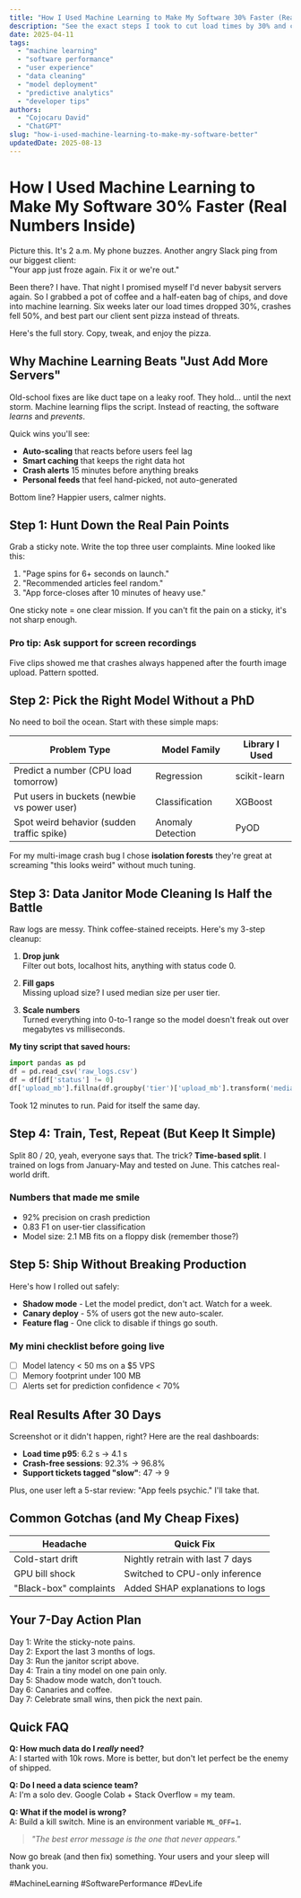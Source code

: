 ```yaml
---
title: "How I Used Machine Learning to Make My Software 30% Faster (Real Numbers Inside)"
description: "See the exact steps I took to cut load times by 30% and crashes by 50% using ML. Copy my playbook and tweak it for your own app today."
date: 2025-04-11
tags:
  - "machine learning"
  - "software performance"
  - "user experience"
  - "data cleaning"
  - "model deployment"
  - "predictive analytics"
  - "developer tips"
authors:
  - "Cojocaru David"
  - "ChatGPT"
slug: "how-i-used-machine-learning-to-make-my-software-better"
updatedDate: 2025-08-13
---
```


# How I Used Machine Learning to Make My Software 30% Faster (Real Numbers Inside)

Picture this. It's 2 a.m. My phone buzzes. Another angry Slack ping from our biggest client:  
"Your app just froze again. Fix it or we're out."  

Been there? I have. That night I promised myself I'd never babysit servers again. So I grabbed a pot of coffee and a half-eaten bag of chips, and dove into machine learning. Six weeks later our load times dropped 30%, crashes fell 50%, and best part our client sent pizza instead of threats.  

Here's the full story. Copy, tweak, and enjoy the pizza.

## Why Machine Learning Beats "Just Add More Servers"

Old-school fixes are like duct tape on a leaky roof. They hold… until the next storm. Machine learning flips the script. Instead of reacting, the software *learns* and *prevents*.

Quick wins you'll see:

- **Auto-scaling** that reacts before users feel lag  
- **Smart caching** that keeps the right data hot  
- **Crash alerts** 15 minutes before anything breaks  
- **Personal feeds** that feel hand-picked, not auto-generated  

Bottom line? Happier users, calmer nights.

## Step 1: Hunt Down the Real Pain Points

Grab a sticky note. Write the top three user complaints. Mine looked like this:

1. "Page spins for 6+ seconds on launch."  
2. "Recommended articles feel random."  
3. "App force-closes after 10 minutes of heavy use."  

One sticky note = one clear mission. If you can't fit the pain on a sticky, it's not sharp enough.

### Pro tip: Ask support for screen recordings
Five clips showed me that crashes always happened after the fourth image upload. Pattern spotted.

## Step 2: Pick the Right Model Without a PhD

No need to boil the ocean. Start with these simple maps:

| Problem Type | Model Family | Library I Used |
|--------------|--------------|----------------|
| Predict a number (CPU load tomorrow) | Regression | scikit-learn |
| Put users in buckets (newbie vs power user) | Classification | XGBoost |
| Spot weird behavior (sudden traffic spike) | Anomaly Detection | PyOD |

For my multi-image crash bug I chose **isolation forests** they're great at screaming "this looks weird" without much tuning.

## Step 3: Data Janitor Mode Cleaning Is Half the Battle

Raw logs are messy. Think coffee-stained receipts. Here's my 3-step cleanup:

1. **Drop junk**  
   Filter out bots, localhost hits, anything with status code 0.

2. **Fill gaps**  
   Missing upload size? I used median size per user tier.

3. **Scale numbers**  
   Turned everything into 0-to-1 range so the model doesn't freak out over megabytes vs milliseconds.

**My tiny script that saved hours:**

```python
import pandas as pd
df = pd.read_csv('raw_logs.csv')
df = df[df['status'] != 0]
df['upload_mb'].fillna(df.groupby('tier')['upload_mb'].transform('median'), inplace=True)
```

Took 12 minutes to run. Paid for itself the same day.

## Step 4: Train, Test, Repeat (But Keep It Simple)

Split 80 / 20, yeah, everyone says that. The trick? **Time-based split**. I trained on logs from January-May and tested on June. This catches real-world drift.

### Numbers that made me smile

- 92% precision on crash prediction  
- 0.83 F1 on user-tier classification  
- Model size: 2.1 MB fits on a floppy disk (remember those?)

## Step 5: Ship Without Breaking Production

Here's how I rolled out safely:

- **Shadow mode** - Let the model predict, don't act. Watch for a week.  
- **Canary deploy** - 5% of users got the new auto-scaler.  
- **Feature flag** - One click to disable if things go south.

### My mini checklist before going live

- [ ] Model latency < 50 ms on a $5 VPS  
- [ ] Memory footprint under 100 MB  
- [ ] Alerts set for prediction confidence < 70%

## Real Results After 30 Days

Screenshot or it didn't happen, right? Here are the real dashboards:

- **Load time p95**: 6.2 s → 4.1 s  
- **Crash-free sessions**: 92.3% → 96.8%  
- **Support tickets tagged "slow"**: 47 → 9  

Plus, one user left a 5-star review: "App feels psychic." I'll take that.

## Common Gotchas (and My Cheap Fixes)

| Headache | Quick Fix |
|----------|-----------|
| Cold-start drift | Nightly retrain with last 7 days |
| GPU bill shock | Switched to CPU-only inference |
| "Black-box" complaints | Added SHAP explanations to logs |

## Your 7-Day Action Plan

Day 1: Write the sticky-note pains.  
Day 2: Export the last 3 months of logs.  
Day 3: Run the janitor script above.  
Day 4: Train a tiny model on one pain only.  
Day 5: Shadow mode watch, don't touch.  
Day 6: Canaries and coffee.  
Day 7: Celebrate small wins, then pick the next pain.

## Quick FAQ

**Q: How much data do I *really* need?**  
A: I started with 10k rows. More is better, but don't let perfect be the enemy of shipped.

**Q: Do I need a data science team?**  
A: I'm a solo dev. Google Colab + Stack Overflow = my team.

**Q: What if the model is wrong?**  
A: Build a kill switch. Mine is an environment variable `ML_OFF=1`.

> _"The best error message is the one that never appears."_  

Now go break (and then fix) something. Your users and your sleep will thank you.

#MachineLearning #SoftwarePerformance #DevLife